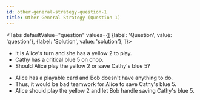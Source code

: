 ```yaml
---
id: other-general-strategy-question-1
title: Other General Strategy (Question 1)
---
```



<BeginnersGuideProgress id="other-general-strategy-question-1" />

<!-- lint disable no-undefined-references -->

<Tabs
  defaultValue="question"
  values={[
    {label: 'Question', value: 'question'},
    {label: 'Solution', value: 'solution'},
  ]}>
<TabItem value="question">

- It is Alice's turn and she has a yellow 2 to play.
- Cathy has a critical blue 5 on chop.
- Should Alice play the yellow 2 or save Cathy's blue 5?

</TabItem>
<TabItem value="solution">

- Alice has a playable card and Bob doesn't have anything to do.
- Thus, it would be bad teamwork for Alice to save Cathy's blue 5.
- Alice should play the yellow 2 and let Bob handle saving Cathy's blue 5.

</TabItem>
</Tabs>

<OtherGeneralStrategyQuestion1 />
